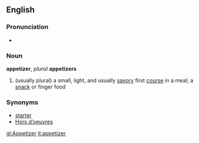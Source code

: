 ==English==
===Pronunciation===
*{{audio|en-us-appetizer.ogg|Audio (US)}}

===Noun===
'''appetizer''', ''plural'' '''appetizers'''
#(usually plural) a small, light, and usually [[savory]] first [[course]] in a meal; a [[snack]] or finger food 

===Synonyms===
*[[starter]]
*[[Hors d’oeuvres]]

[[gl:Appetizer]]
[[it:appetizer]]